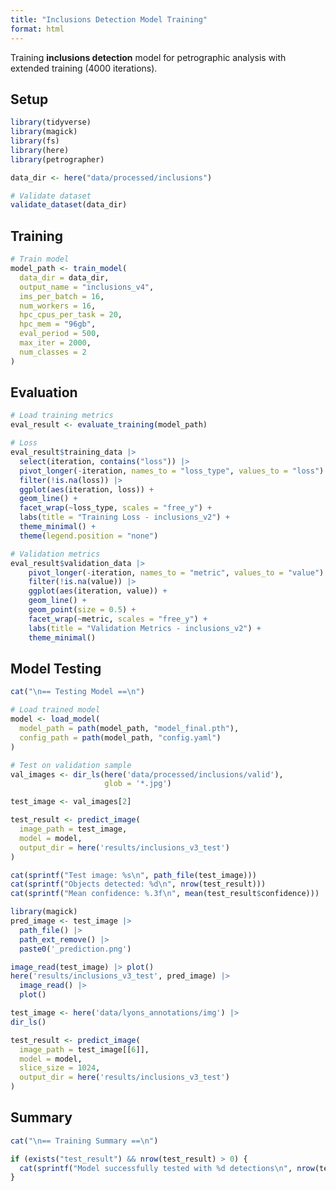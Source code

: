```yaml
---
title: "Inclusions Detection Model Training"
format: html
---
```


Training **inclusions detection** model for petrographic analysis with extended training (4000 iterations).

## Setup

```r
library(tidyverse)
library(magick)
library(fs)
library(here)
library(petrographer)

data_dir <- here("data/processed/inclusions")

# Validate dataset
validate_dataset(data_dir)
```

## Training

```r
# Train model
model_path <- train_model(
  data_dir = data_dir,
  output_name = "inclusions_v4",
  ims_per_batch = 16,
  num_workers = 16,
  hpc_cpus_per_task = 20,
  hpc_mem = "96gb",
  eval_period = 500,
  max_iter = 2000,
  num_classes = 2
)
```

## Evaluation

```r
# Load training metrics
eval_result <- evaluate_training(model_path)
```

```r
# Loss
eval_result$training_data |>
  select(iteration, contains("loss")) |>
  pivot_longer(-iteration, names_to = "loss_type", values_to = "loss") |>
  filter(!is.na(loss)) |>
  ggplot(aes(iteration, loss)) +
  geom_line() +
  facet_wrap(~loss_type, scales = "free_y") +
  labs(title = "Training Loss - inclusions_v2") +
  theme_minimal() +
  theme(legend.position = "none")

# Validation metrics  
eval_result$validation_data |>
    pivot_longer(-iteration, names_to = "metric", values_to = "value") |>
    filter(!is.na(value)) |>
    ggplot(aes(iteration, value)) +
    geom_line() +
    geom_point(size = 0.5) +
    facet_wrap(~metric, scales = "free_y") +
    labs(title = "Validation Metrics - inclusions_v2") +
    theme_minimal()
```

## Model Testing

```r
cat("\n== Testing Model ==\n")

# Load trained model
model <- load_model(
  model_path = path(model_path, "model_final.pth"),
  config_path = path(model_path, "config.yaml")
)

# Test on validation sample
val_images <- dir_ls(here('data/processed/inclusions/valid'), 
                     glob = '*.jpg')

test_image <- val_images[2]

test_result <- predict_image(
  image_path = test_image,
  model = model,
  output_dir = here('results/inclusions_v3_test')
)

cat(sprintf("Test image: %s\n", path_file(test_image)))
cat(sprintf("Objects detected: %d\n", nrow(test_result)))
cat(sprintf("Mean confidence: %.3f\n", mean(test_result$confidence)))
```


```r
library(magick)
pred_image <- test_image |>
  path_file() |>
  path_ext_remove() |>
  paste0('_prediction.png')

image_read(test_image) |> plot()
here('results/inclusions_v3_test', pred_image) |>
  image_read() |>
  plot()
```
```r
test_image <- here('data/lyons_annotations/img') |>
dir_ls()

test_result <- predict_image(
  image_path = test_image[[6]],
  model = model,
  slice_size = 1024,
  output_dir = here('results/inclusions_v3_test')
)
```


## Summary

```r
cat("\n== Training Summary ==\n")

if (exists("test_result") && nrow(test_result) > 0) {
  cat(sprintf("Model successfully tested with %d detections\n", nrow(test_result)))
}
```

